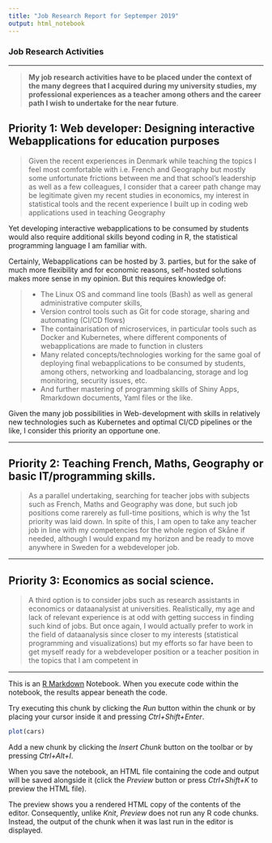 ```yaml
---
title: "Job Research Report for Septemper 2019"
output: html_notebook
---
```






### Job Research Activities 

-----



> **My job research activities have to be placed under the context of the many degrees that I acquired during my university studies, my professional experiences as a teacher among others and the career path I wish to undertake for the near future**. 




## Priority 1: Web developer: Designing interactive Webapplications for education purposes {.tabset}  



> Given the recent experiences in Denmark while teaching the topics I feel most comfortable with i.e. French and Geography but mostly some unfortunate frictions between me and that school's leadership as well as a few colleagues, I consider that a career path change may be legitimate given my recent studies in economics, my interest in statistical tools and the recent experience I built up in coding web applications used in teaching Geography    



Yet developing interactive webapplications to be consumed by students would also require additional skills beyond coding in R, the statistical programming language I am familiar with.


Certainly, Webapplications can be hosted by 3. parties, but for the sake of much more flexibility and for economic reasons, self-hosted solutions makes more sense in my opinion. But this requires knowledge of:



>
- The Linux OS and command line tools (Bash) as well as general administrative computer skills,
- Version control tools such as Git for code storage, sharing and automating (CI/CD flows)
- The containarisation of microservices, in particular tools such as Docker and Kubernetes, where different components of webapplications are made to function in clusters
- Many related concepts/technologies working for the same goal of deploying final webapplications to be consumed by students, among others, networking and loadbalancing, storage and log monitoring, security issues, etc.
- And further mastering of programming skills of Shiny Apps, Rmarkdown documents, Yaml files or the like.  



Given the many job possibilities in Web-development with skills in relatively new technologies such as Kubernetes and optimal CI/CD pipelines or the like, I consider this priority an opportune one. 


-----


## Priority 2: Teaching French, Maths, Geography or basic IT/programming skills.



> As a parallel undertaking, searching for teacher jobs with subjects such as French, Maths and Geography was done, but such job positions come rarerely as full-time positions, which is why the 1st priority was laid down. In spite of this, I am open to take any teacher job in line with my competencies for the whole region of Skåne if needed, although I would expand my horizon and be ready to move anywhere in Sweden for a webdeveloper job. 


-----


## Priority 3: Economics as social science.



> A third option is to consider jobs such as research assistants in economics or dataanalysist at universities. Realistically, my age and lack of relevant experience is at odd with getting success in finding such kind of jobs. But once again, I would actually prefer to work in the field of dataanalysis since closer to my interests (statistical programming and visualizations) but my efforts so far have been to get myself ready for a webdeveloper position or a teacher position in the topics that I am competent in 

 

-----


This is an [R Markdown](http://rmarkdown.rstudio.com) Notebook. When you execute code within the notebook, the results appear beneath the code. 

Try executing this chunk by clicking the *Run* button within the chunk or by placing your cursor inside it and pressing *Ctrl+Shift+Enter*. 

```r
plot(cars)
```

Add a new chunk by clicking the *Insert Chunk* button on the toolbar or by pressing *Ctrl+Alt+I*.

When you save the notebook, an HTML file containing the code and output will be saved alongside it (click the *Preview* button or press *Ctrl+Shift+K* to preview the HTML file).

The preview shows you a rendered HTML copy of the contents of the editor. Consequently, unlike *Knit*, *Preview* does not run any R code chunks. Instead, the output of the chunk when it was last run in the editor is displayed.
